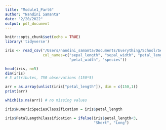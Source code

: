 ```yaml
---
title: "Module1_Part6"
author: "Nandini Samanta"
date: "2/20/2022"
output: pdf_document
---
```


```r
knitr::opts_chunk$set(echo = TRUE)
library('tidyverse')
```

```r
iris <- read_csv("/Users/nandini_samanta/Documents/Everything/School/Senior Year/Spring Semester/BIOL 160/iris.data", 
                 col_names=c("sepal_length", "sepal_width", "petal_length",
                             "petal_width", "species"))

head(iris, n=5)
dim(iris)
# 5 attributes, 750 observations (150*5)

arr = as.array(unlist(iris["petal_length"]), dim = c(150,1))
print(arr)

which(is.na(arr)) # no missing values 

iris$NumericSpeciesClassification = iris$petal_length

iris$PetalLengthClassification = ifelse(iris$petal_length<3,
                                        "Short", "Long")
```

